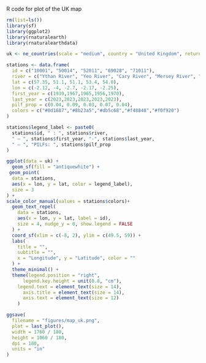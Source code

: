 
R code for plot of the UK map

```r
rm(list=ls())
library(sf)
library(ggplot2)
library(rnaturalearth)
library(rnaturalearthdata)

```

```r
uk <- ne_countries(scale = "medium", country = "United Kingdom", returnclass = "sf")
```

```r
stations <- data.frame(
  id = c("10001", "50014", "52011", "69028", "71011"),
  river = c("Ythan River", "Yeo River", "Cary River", "Mersey River", "Ribble River"),
  lat = c(57.35, 51.1, 51.1, 53.4, 54.0),
  lon = c(-2.12, -4, -2.7, -2.17, -2.25),
  first_year = c(1939,1967,1965,1956,1970),
  last_year = c(2023,2023,2023,2023,2023),
  pilf_prop = c(0.04, 0.09, 0.03, 0.07, 0.04),
  colors = c("#0d1687","#8b23a5","#db5c68","#f48848","#f0f920")
)
```

```r
stations$legend_label <- paste0(
  stations$id, " : ", stations$river,
  " — ", stations$first_year, "-", stations$last_year,
  " — ", "PILFs: ", stations$pilf_prop
)

ggplot(data = uk) +
  geom_sf(fill = "antiquewhite") +
 geom_point(
  data = stations,
  aes(x = lon, y = lat, color = legend_label),
  size = 3
) +
scale_color_manual(values = stations$colors)+
  geom_text_repel(
    data = stations,
    aes(x = lon, y = lat, label = id),
    size = 4, nudge_y = 0, show.legend = FALSE
  ) +
  coord_sf(xlim = c(-8, 2), ylim = c(49.5, 59)) +
  labs(
    title = "",
    subtitle = "",
    x = "Longitude", y = "Latitude", color = ""
  ) +
  theme_minimal() +
  theme(legend.position = "right",
      legend.key.height = unit(0.8, "cm"), 
    legend.text = element_text(size = 14),
      axis.title = element_text(size = 14),
      axis.text = element_text(size = 12)
    )
```


```r
ggsave(
  filename = "figures/map_uk.png",
  plot = last_plot(),
  width = 1760 / 180,
  height = 1060 / 180,
  dpi = 180,
  units = "in"
)
```



